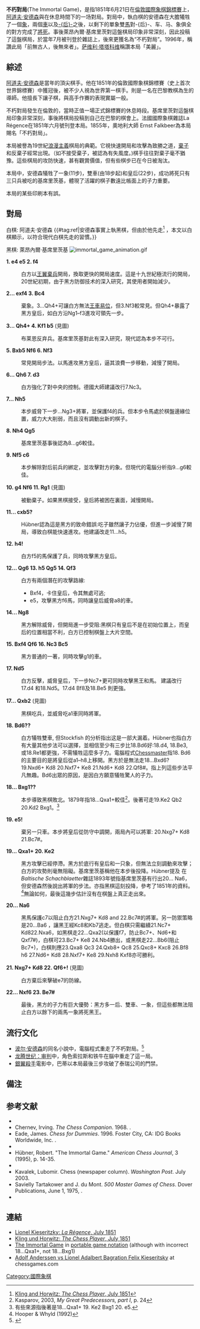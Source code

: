 {{expand|time=2017-02-11T09:19:17+00:00}}
'''不朽對局'''(The Immortal Game)，是指1851年6月21日在[[倫敦國際象棋錦標賽|倫敦國際象棋錦標賽]]上，[[阿道夫·安德森|阿道夫·安德森]]與{{link-en|萊昂內爾·基席里茨基|Lionel Kieseritzky}}在休息時間下的一场對局。對局中，執白棋的安德森在大膽犧牲了一個[[象_(國際象棋)|象]]，兩個[[車_(國際象棋)|車]]以及[[后_(国际象棋)|-{后}-]]之後，以剩下的單象雙[[馬_(國際象棋)|馬]]對-{后}-、车、马、象俱全的對方完成了[[將死|將死]]。事後萊昂內爾·基席里茨對這盤棋局印象非常深刻，因此投稿了這盤棋局，於當年7月被刊登於雜誌上，後來更獲名為“不朽對局”。1996年，{{link-en|威廉·漢姆利|William Hartston}}稱讚此局「前無古人，後無來者」。[[萨维利·塔塔科维|萨维利·塔塔科维]]稱讚本局「美麗」。

==綜述==
[[阿道夫·安德森|阿道夫·安德森]]是當年的頂尖棋手。他在1851年的倫敦國際象棋錦標賽（史上首次世界錦標賽）中獲冠後，被不少人視為世界第一棋手。{{link-en|萊昂內爾·基席里茨基|Lionel Kieseritzky}}則是一名在巴黎教棋為生的導師。他擅長下讓子棋，與高手作賽的表現實屬一般。

不朽對局發生在倫敦的{{link-en|Simpson's-in-the-Strand餐廳|Simpson's-in-the-Strand}}，當時正值一場正式錦標賽的休息時段。基席里茨對這盤棋局印象非常深刻，事後將棋局投稿到自己在巴黎的棋會上。法國國際象棋雜誌La Régence在1851年六月號刊登本局。1855年，奧地利大師 Ernst Falkbeer為本局賜名「不朽對局」。

本局被譽為19世紀[[浪漫主義_(國際象棋)|浪漫主義]]棋局的典範。它視快速開局和攻擊為致勝之道，[[棄子_(西洋棋)|棄子]]和反棄子經常出現。（如不接受棄子，被認為有失風度。)棋手往往對棄子毫不猶豫。這些棋局的攻防快速，甚有觀賞價值，但有些棋步已在今日被淘汰。

本局中，安德森犠牲了一象(11步)，雙車(由18步起)和皇后(22步)，成功將死只有三只兵被吃的基席里茨基，體現了活躍的棋子數遠比帳面上的子力重要。

本局的某些印刷本有誤。

==對局==
白棋: 阿道夫·安德森 {{#tag:ref|安德森事實上執黑棋，但由於他先走<ref>[https://books.google.com/books?id=jC0CAAAAYAAJ&pg=PA59&dq=Anderssen&as_brr=1&hl=en#PPA2,M1 Kling and Horwitz: ''The Chess Player'', July 1851]</ref> ，本文以白棋顯示，以符合現代白棋先走的習慣。}}

黑棋: 萊昂內爾·基席里茨基
{{Chess notation}}
[[Image:immortal_game_animation.gif|frame]]

'''1. e4 e5 2. f4'''
:白方以[[王翼棄兵|王翼棄兵]]開局，換取更快的開局速度。這是十九世紀極流行的開局，20世紀初期，由于黑方防御技术的深入研究，其使用者開始減少。

'''2... exf4 3. Bc4'''
:棄象。3...Qh4+可讓白方無法[[王車易位|王車易位]]，但3.Nf3較常見。但Qh4+暴露了黑方皇后，如白方沿Ng1–f3進攻可領先一步。

'''3... Qh4+ 4. Kf1 b5{{chesspunc|?!}}''' (見圖)
{{Chess diagram small
| tright
|
|rd|nd|bd|  |kd|bd|nd|rd
|pd|  |pd|pd|  |pd|pd|pd
|  |  |  |  |  |  |  |  
|  |pd|  |  |  |  |  |  
|  |  |bl|  |pl|pd|  |qd
|  |  |  |  |  |  |  |  
|pl|pl|pl|pl|  |  |pl|pl
|rl|nl|bl|ql|  |kl|nl|rl
|4...b5?!後
}}
:布莱恩反弃兵。基席里茨基對此有深入研究，現代認為本步不可行。

'''5. Bxb5 Nf6 6. Nf3'''
:常見開局步法。以馬進攻黑方皇后，逼其浪費一步移動，減慢了開局。

'''6... Qh6 7. d3'''
:白方強化了對中央的控制。德國大師{{link-en|Robert Hübner}}建議改行7.Nc3。

'''7... Nh5'''
:本步威脅下一步...Ng3+將軍，並保護f4的兵。但本步令馬處於棋盤邊緣位置，威力大大削弱，而且沒有調動出新的棋子。

'''8. Nh4 Qg5'''
:基席里茨基事後認為8...g6較佳。

'''9. Nf5 c6'''
:本步解除對后前兵的綁定，並攻擊對方的象。但現代的電腦分析指9...g6較佳。

'''10. g4{{chesspunc|?}} Nf6 11. Rg1{{chesspunc|!}}''' (見圖)
{{Chess diagram small
| tright
|
|rd|nd|bd|  |kd|bd|  |rd
|pd|  |  |pd|  |pd|pd|pd
|  |  |pd|  |  |nd|  |  
|  |bl|  |  |  |nl|qd|  
|  |  |  |  |pl|pd|pl|  
|  |  |  |pl|  |  |  |  
|pl|pl|pl|  |  |  |  |pl
|rl|nl|bl|ql|  |kl|rl|  
|11.Rg1! 後
}}
:被動棄子。如果黑棋接受，皇后將被困在裏面，減慢開局。

'''11... cxb5?'''
:Hübner認為這是黑方的致命錯誤:吃子雖然讓子力佔優，但進一步減慢了開局，導致白棋能快速進攻。他建議改走11...h5。

'''12. h4!'''
:白方f5的馬保護了兵，同時攻擊黑方皇后。

'''12... Qg6 13. h5 Qg5 14. Qf3'''
:白方有兩個潛在的攻擊路線:
:*Bxf4，卡住皇后，令其無處可逃;
:*e5，攻擊黑方f6馬，同時讓皇后威脅a8的車。 

'''14... Ng8'''
:黑方解除威脅，但開局進一步受阻:黑棋只有皇后不是在初始位置上，而皇后的位置相當不利，白方已控制棋盤上大片空間。

'''15. Bxf4 Qf6 16. Nc3 Bc5'''
:黑方普通的一著，同時攻擊g1的車。

'''17. Nd5'''
:白方反擊，威脅皇后，下一步Nc7+更可同時攻擊黑王和馬。{{link-en|Richard Réti}} 建議改行17.d4 和18.Nd5。17.d4 Bf8及18.Be5 則更強。

'''17... Qxb2''' (見圖)
{{Chess diagram small
| tright
|
|rd|nd|bd|  |kd|  |nd|rd
|pd|  |  |pd|  |pd|pd|pd
|  |  |  |  |  |  |  |  
|  |pd|bd|nl|  |nl|  |pl
|  |  |  |  |pl|bl|pl|  
|  |  |  |pl|  |ql|  |  
|pl|qd|pl|  |  |  |  |  
|rl|  |  |  |  |kl|rl|  
| 17...Qxb2 後
}}
:黑棋吃兵，並威脅吃a1車同時將軍。

'''18. Bd6??'''
:白方犠牲雙車, 但Stockfish 的分析指出这是一部大漏着。Hübner也指白方有大量其他步法可以選擇，並相信至少有三步比18.Bd6好:18.d4, 18.Be3, 或18.Re1都更強，不需犠牲這麼多子力。電腦程式[[Chessmaster|Chessmaster]]指18. Bd6的主要目的是將皇后從a1–h8上移開。黑方於是無法走18...Bxd6? 19.Nxd6+ Kd8 20.Nxf7+ Ke8 21.Nd6+ Kd8 22.Qf8#。{{link-en|Garry Kasparov}}指上列這些步法平凡無趣。Bd6出眾的原因，是因白方願意犠牲驚人的子力。

'''18... Bxg1??'''
:本步導致黑棋敗北。{{link-en|Wilhelm Steinitz}}1879年指18...Qxa1+較佳<ref>Kasparov, 2003, ''My Great Predecessors, part I'', p. 24</ref>。後著可走19.Ke2 Qb2 20.Kd2 Bxg1。<ref>有些來源指後著是18...Qxa1+ 19. Ke2 Bxg1 20. e5.</ref>

'''19. e5!'''
:棄另一只車。本步將皇后從防守中調開，兩局內可以將軍: 20.Nxg7+ Kd8 21.Bc7#。

'''19... Qxa1+ 20. Ke2'''
:黑方攻擊已經停滯。黑方於底行有皇后和一只象，但無法立刻調動來攻擊；白方的攻勢則毫無阻礙。基席里茨基稱他在本步後投降。Hübner提及 {{link-en|Friedrich Amelung}} 在''Baltische Schachblaetter''雜誌1893年號指基席里茨基有行出20... Na6，但安德森然後說出將軍的步法。{{link-en|The Oxford Companion to Chess|牛津象棋導讀}}亦指黑棋這刻投降，參考了1851年的資料。<ref>Hooper & Whyld (1992)</ref>無論如何，最後這幾步估計沒有在棋盤上真正走出來。

'''20... Na6'''
:黑馬保護c7以阻止白方21.Nxg7+ Kd8 and 22.Bc7#的將軍。另一防禦策略是20...Ba6 ，讓黑王經Kc8和Kb7逃走。但白棋只需繼續21.Nc7+ Kd822.Nxa6，如黑棋走22...Qxa2(以保護f7，防止Bc7+、Nd6+和Qxf7#)，白棋可23.Bc7+ Ke8 24.Nb4勝出，或黑棋走22...Bb6(阻止Bc7+)，白棋則應23.Qxa8 Qc3 24.Qxb8+ Qc8 25.Qxc8+ Kxc8 26.Bf8 h6 27.Nd6+ Kd8 28.Nxf7+ Ke8 29.Nxh8 Kxf8亦可勝利。

'''21. Nxg7+ Kd8 22. Qf6+!''' (見圖)
{{Chess diagram small
| tright
|
|rd|  |bd|kd|  |  |nd|rd
|pd|  |  |pd|  |pd|nl|pd
|nd|  |  |bl|  |ql|  |  
|  |pd|  |nl|pl|  |  |pl
|  |  |  |  |  |  |pl|  
|  |  |  |pl|  |  |  |  
|pl|  |pl|  |kl|  |  |  
|qd|  |  |  |  |  |bd|  
|22.Qf6+! 後
}}
:白方棄后來擊破e7的防線。

'''22... Nxf6 23. Be7# {{chessAN|1–0}}'''

:最後，黑方的子力有巨大優勢：黑方多一后、雙車、一象，但這些都無法阻止白方以餘下的兩馬一象將死黑王。

== 流行文化 ==
* [[波尔·安德森|波尔·安德森]]的同名小說中，電腦程式重走了不朽對局。<ref name="anderson195402">{{Cite magazine |last=Anderson |first=Poul |date=February 1954 |title=The Immortal Game |url=https://archive.org/stream/Fantasy_Science_Fiction_v006n02_1954-02/Fantasy__Science_Fiction_v006n02_1954-02#page/n115/mode/2up |magazine=[[The_Magazine_of_Fantasy_&_Science_Fiction|The Magazine of Fantasy & Science Fiction]] |pages=115-124}}</ref>
*[[龙腾世纪：审判|龙腾世纪：审判]]中，角色索拉斯和铁牛在腦中重走了這一局。
* [[銀翼殺手|銀翼殺手]]電影中，巴蒂以本局最後三步攻破了泰瑞公司的門禁。

== 備注 ==
{{reflist|30em}}

==参考文献==
* {{Cite book | author = 林峰 殷昊 | title = 《国际象棋词典》 || publisher = 上海文化出版社 | date = 2010年8月第1版 | pages = 第36页 |ISBN =978-7-80740-474-3| accessdate = 2012-01-19 | language= zh-hans }}
* Chernev, Irving. ''The Chess Companion''. 1968. {{ISBN|0-671-20104-2}}.
* Eade, James. ''Chess for Dummies''.  1996. Foster City, CA: IDG Books Worldwide, Inc. {{ISBN|0-7645-5003-9}}.
* {{citation
 | last=Hooper | first=David | title=[[The_Oxford_Companion_to_Chess|The Oxford Companion to Chess]]
 | year=1992 
 | last2=Whyld | first2=Kenneth | authorlink=David Vincent Hooper
 | authorlink2=Kenneth Whyld
 | contribution=Immortal Game
 | edition=2nd
 | publisher=[[Oxford_University_Press|Oxford University Press]]
 | isbn=0-19-280049-3 }}
* Hübner, Robert. "The Immortal Game." ''American Chess Journal'', 3 (1995), p. 14-35.
*{{cite book
 |title=[[My_Great_Predecessors|My Great Predecessors]], part I
 |last=Kasparov|first=Garry|publisher = [[Everyman_Chess|Everyman Chess]]
 |year=2003
 |isbn= 1-85744-330-6|authorlink=Garry Kasparov
 }}
* Kavalek, Lubomir. Chess (newspaper column). ''Washington Post''. July 2003.
* Savielly Tartakower and J. du Mont. ''500 Master Games of Chess''. Dover Publications, June 1, 1975, {{ISBN|0-486-23208-5}}.
*{{cite book
 | title=The Immortal Game: A History of Chess
 | publisher=Doubleday
 | year=2006
 | isbn=0-385-51010-1
 | author=Shenk, David
 | authorlink=David Shenk
 | url=https://archive.org/details/isbn_9780385510103
 }}

==連結==
* [http://books.google.com/books?id=YCgCAAAAYAAJ&pg=PA318&as_brr=1&hl=#PPA222,M1 Lionel Kieseritzky: ''La Régence'', July 1851]
* [http://books.google.com/books?id=jC0CAAAAYAAJ&pg=PA59&as_brr=1&hl=#PPA2,M1 Kling und Horwitz: ''The Chess Player'', July 1851]
* [https://web.archive.org/web/20120216024448/http://www.logicalchess.com/common/pgn/anderssen-adolphvslionel-kieseritsky.pgn The Immortal Game] in [[portable_game_notation|portable game notation]] (although with incorrect 18...Qxa1+, not 18...Bxg1)
* [http://www.chessgames.com/perl/chessgame?gid=1018910 Adolf Anderssen vs Lionel Adalbert Bagration Felix Kieseritsky]{{Wayback|url=http://www.chessgames.com/perl/chessgame?gid=1018910 |date=20080607235504 }} at chessgames.com

[[Category:國際象棋|Category:國際象棋]]